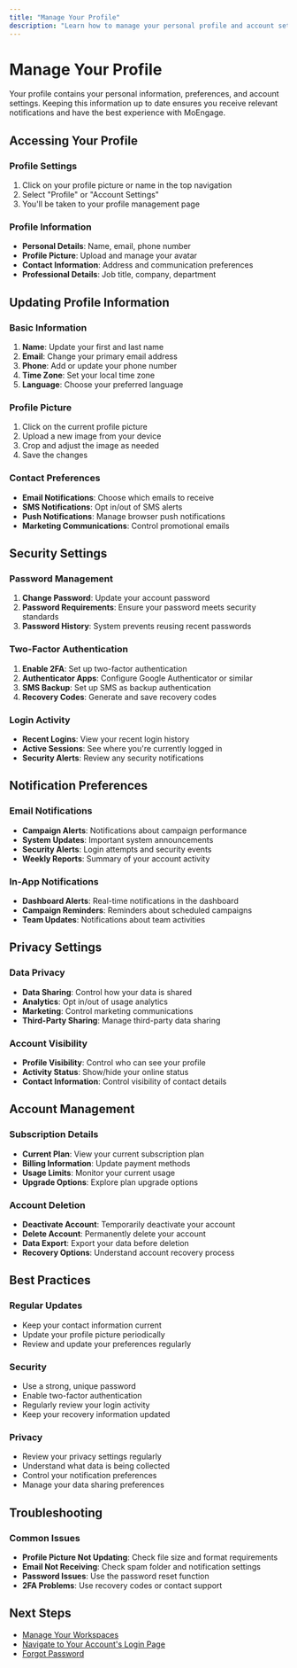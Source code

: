 ```yaml
---
title: "Manage Your Profile"
description: "Learn how to manage your personal profile and account settings"
---
```


# Manage Your Profile

Your profile contains your personal information, preferences, and account settings. Keeping this information up to date ensures you receive relevant notifications and have the best experience with MoEngage.

## Accessing Your Profile

### Profile Settings
1. Click on your profile picture or name in the top navigation
2. Select "Profile" or "Account Settings"
3. You'll be taken to your profile management page

### Profile Information
- **Personal Details**: Name, email, phone number
- **Profile Picture**: Upload and manage your avatar
- **Contact Information**: Address and communication preferences
- **Professional Details**: Job title, company, department

## Updating Profile Information

### Basic Information
1. **Name**: Update your first and last name
2. **Email**: Change your primary email address
3. **Phone**: Add or update your phone number
4. **Time Zone**: Set your local time zone
5. **Language**: Choose your preferred language

### Profile Picture
1. Click on the current profile picture
2. Upload a new image from your device
3. Crop and adjust the image as needed
4. Save the changes

### Contact Preferences
- **Email Notifications**: Choose which emails to receive
- **SMS Notifications**: Opt in/out of SMS alerts
- **Push Notifications**: Manage browser push notifications
- **Marketing Communications**: Control promotional emails

## Security Settings

### Password Management
1. **Change Password**: Update your account password
2. **Password Requirements**: Ensure your password meets security standards
3. **Password History**: System prevents reusing recent passwords

### Two-Factor Authentication
1. **Enable 2FA**: Set up two-factor authentication
2. **Authenticator Apps**: Configure Google Authenticator or similar
3. **SMS Backup**: Set up SMS as backup authentication
4. **Recovery Codes**: Generate and save recovery codes

### Login Activity
- **Recent Logins**: View your recent login history
- **Active Sessions**: See where you're currently logged in
- **Security Alerts**: Review any security notifications

## Notification Preferences

### Email Notifications
- **Campaign Alerts**: Notifications about campaign performance
- **System Updates**: Important system announcements
- **Security Alerts**: Login attempts and security events
- **Weekly Reports**: Summary of your account activity

### In-App Notifications
- **Dashboard Alerts**: Real-time notifications in the dashboard
- **Campaign Reminders**: Reminders about scheduled campaigns
- **Team Updates**: Notifications about team activities

## Privacy Settings

### Data Privacy
- **Data Sharing**: Control how your data is shared
- **Analytics**: Opt in/out of usage analytics
- **Marketing**: Control marketing communications
- **Third-Party Sharing**: Manage third-party data sharing

### Account Visibility
- **Profile Visibility**: Control who can see your profile
- **Activity Status**: Show/hide your online status
- **Contact Information**: Control visibility of contact details

## Account Management

### Subscription Details
- **Current Plan**: View your current subscription plan
- **Billing Information**: Update payment methods
- **Usage Limits**: Monitor your current usage
- **Upgrade Options**: Explore plan upgrade options

### Account Deletion
- **Deactivate Account**: Temporarily deactivate your account
- **Delete Account**: Permanently delete your account
- **Data Export**: Export your data before deletion
- **Recovery Options**: Understand account recovery process

## Best Practices

### Regular Updates
- Keep your contact information current
- Update your profile picture periodically
- Review and update your preferences regularly

### Security
- Use a strong, unique password
- Enable two-factor authentication
- Regularly review your login activity
- Keep your recovery information updated

### Privacy
- Review your privacy settings regularly
- Understand what data is being collected
- Control your notification preferences
- Manage your data sharing preferences

## Troubleshooting

### Common Issues
- **Profile Picture Not Updating**: Check file size and format requirements
- **Email Not Receiving**: Check spam folder and notification settings
- **Password Issues**: Use the password reset function
- **2FA Problems**: Use recovery codes or contact support

## Next Steps

- [Manage Your Workspaces](/manage-your-workspaces)
- [Navigate to Your Account's Login Page](/navigate-to-your-account-s-login-page)
- [Forgot Password](/forgot-password)
